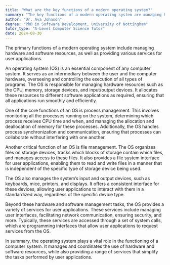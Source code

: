 ```yaml
---
title: "What are the key functions of a modern operating system?"
summary: "The key functions of a modern operating system are managing hardware, software resources, and providing various services for user applications."
author: "Dr. Ava Johnson"
degree: "PhD in Software Development, University of Nottingham"
tutor_type: "A-Level Computer Science Tutor"
date: 2024-08-30
---
```


The primary functions of a modern operating system include managing hardware and software resources, as well as providing various services for user applications.

An operating system (OS) is an essential component of any computer system. It serves as an intermediary between the user and the computer hardware, overseeing and controlling the execution of all types of programs. The OS is responsible for managing hardware resources such as the CPU, memory, storage devices, and input/output devices. It allocates these resources to different software applications as required, ensuring that all applications run smoothly and efficiently.

One of the core functions of an OS is process management. This involves monitoring all the processes running on the system, determining which process receives CPU time and when, and managing the allocation and deallocation of memory for these processes. Additionally, the OS handles process synchronization and communication, ensuring that processes can collaborate without interfering with one another.

Another critical function of an OS is file management. The OS organizes files on storage devices, tracks which blocks of storage contain which files, and manages access to these files. It also provides a file system interface for user applications, enabling them to read and write files in a manner that is independent of the specific type of storage device being used.

The OS also manages the system’s input and output devices, such as keyboards, mice, printers, and displays. It offers a consistent interface for these devices, allowing user applications to interact with them in a standardized way, regardless of the specific device type.

Beyond these hardware and software management tasks, the OS provides a variety of services for user applications. These services include managing user interfaces, facilitating network communication, ensuring security, and more. Typically, these services are accessed through a set of system calls, which are programming interfaces that allow user applications to request services from the OS.

In summary, the operating system plays a vital role in the functioning of a computer system. It manages and coordinates the use of hardware and software resources, while also providing a range of services that simplify the tasks performed by user applications.
    
